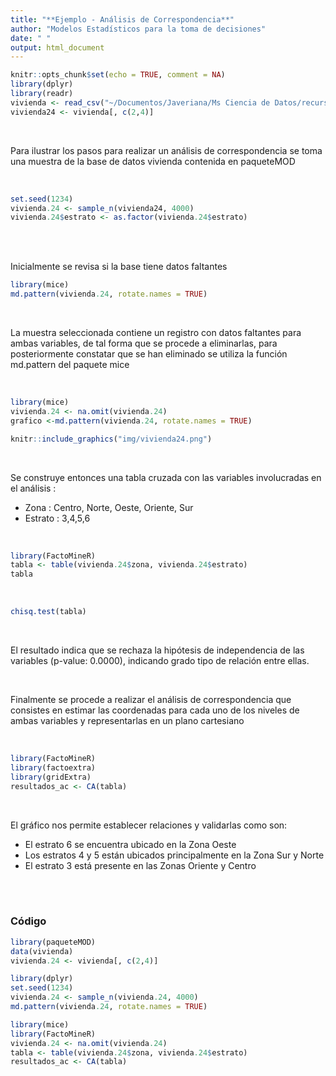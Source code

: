 ```yaml
---
title: "**Ejemplo - Análisis de Correspondencia**"
author: "Modelos Estadísticos para la toma de decisiones"
date: " "
output: html_document
---
```


```r
knitr::opts_chunk$set(echo = TRUE, comment = NA)
library(dplyr)
library(readr)
vivienda <- read_csv("~/Documentos/Javeriana/Ms Ciencia de Datos/recursos/data/vivienda.csv")
vivienda24 <- vivienda[, c(2,4)]
```

<br/>

Para ilustrar los pasos para realizar un análisis de correspondencia se toma una muestra de la base de datos vivienda contenida en paqueteMOD

<br/>

```r
set.seed(1234)
vivienda.24 <- sample_n(vivienda24, 4000) 
vivienda.24$estrato <- as.factor(vivienda.24$estrato)
```

<br/><br/>

Inicialmente se revisa si la base tiene datos faltantes

```r
library(mice)
md.pattern(vivienda.24, rotate.names = TRUE)

```
<br/>

La muestra seleccionada contiene un registro con datos faltantes para ambas variables, de tal forma que se procede a eliminarlas, para posteriormente constatar que se han eliminado se utiliza la función  md.pattern del paquete mice

<br/>

```r
library(mice)
vivienda.24 <- na.omit(vivienda.24)
grafico <-md.pattern(vivienda.24, rotate.names = TRUE)
```


```r
knitr::include_graphics("img/vivienda24.png")
```


<br/>

Se construye entonces una tabla cruzada con las variables involucradas en el análisis : 

* Zona    : Centro, Norte, Oeste, Oriente, Sur
* Estrato : 3,4,5,6

<br/>

```r
library(FactoMineR)
tabla <- table(vivienda.24$zona, vivienda.24$estrato)
tabla
```

<br/>


```r
chisq.test(tabla)
```

<br/>

El resultado indica que se rechaza la hipótesis de independencia de las variables (p-value: 0.0000), indicando grado tipo de relación entre ellas.

<br/>

Finalmente se procede a realizar el análisis de correspondencia que consistes en estimar las coordenadas para cada uno de los niveles de ambas variables y representarlas en un plano cartesiano

<br/>

```r
library(FactoMineR)
library(factoextra)
library(gridExtra)
resultados_ac <- CA(tabla)
```

<br/>

El gráfico nos permite establecer relaciones y validarlas como son:

* El estrato 6 se encuentra ubicado en la Zona Oeste
* Los estratos 4 y 5 están ubicados principalmente en la Zona Sur y Norte
* El estrato 3 está presente en las Zonas Oriente y Centro


<br/><br/>

### **Código**

```r

library(paqueteMOD)
data(vivienda)
vivienda.24 <- vivienda[, c(2,4)]

library(dplyr)
set.seed(1234)
vivienda.24 <- sample_n(vivienda.24, 4000) 
md.pattern(vivienda.24, rotate.names = TRUE)

library(mice)
library(FactoMineR)
vivienda.24 <- na.omit(vivienda.24)
tabla <- table(vivienda.24$zona, vivienda.24$estrato)
resultados_ac <- CA(tabla)

```
